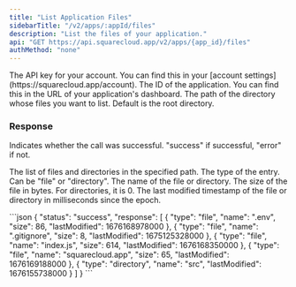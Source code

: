 ```yaml
---
title: "List Application Files"
sidebarTitle: "/v2/apps/:appId/files"
description: "List the files of your application."
api: "GET https://api.squarecloud.app/v2/apps/{app_id}/files"
authMethod: "none"
---
```


<ParamField header="Authorization" type="string" placeholder="API KEY" required>
  The API key for your account. You can find this in your [account settings](https://squarecloud.app/account).
</ParamField>

<ParamField path="app_id" type="string" placeholder="Application ID" required>
  The ID of the application. You can find this in the URL of your application's dashboard.
</ParamField>

<ParamField query="path" type="string" placeholder="Path to list" required>
  The path of the directory whose files you want to list. Default is the root directory.
</ParamField>

### Response

<ResponseField name="status" type="string">
  Indicates whether the call was successful. "success" if successful, "error" if not.
</ResponseField>
<ResponseField name="response" type="array">

The list of files and directories in the specified path.
<Expandable title="Toggle object">
<ResponseField name="type" type="string">
  The type of the entry. Can be "file" or "directory".
</ResponseField>
<ResponseField name="name" type="string">
  The name of the file or directory.
</ResponseField>
<ResponseField name="size" type="number">
  The size of the file in bytes. For directories, it is 0.
</ResponseField>
<ResponseField name="lastModified" type="number">
  The last modified timestamp of the file or directory in milliseconds since the epoch.
</ResponseField>
</Expandable>
</ResponseField>

<ResponseExample>
```json
{
    "status": "success",
    "response": [
        {
            "type": "file",
            "name": ".env",
            "size": 86,
            "lastModified": 1676168978000
        },
        {
            "type": "file",
            "name": ".gitignore",
            "size": 8,
            "lastModified": 1675125328000
        },
        {
            "type": "file",
            "name": "index.js",
            "size": 614,
            "lastModified": 1676168350000
        },
        {
            "type": "file",
            "name": "squarecloud.app",
            "size": 65,
            "lastModified": 1676169188000
        },
        {
            "type": "directory",
            "name": "src",
            "lastModified": 1676155738000
        }
    ]
}
```
</ResponseExample>